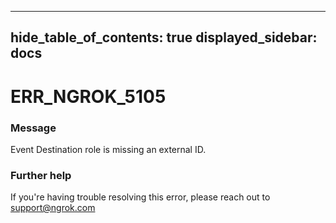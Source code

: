 

---
hide_table_of_contents: true
displayed_sidebar: docs
---


# ERR_NGROK_5105

### Message
Event Destination role is missing an external ID.

<ErrorDetails error="err_ngrok_5105" />



### Further help
If you're having trouble resolving this error, please reach out to [support@ngrok.com](mailto:support@ngrok.com?subject=Help%20with%20ERR_NGROK_5105)

